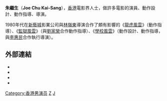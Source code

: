 {{expand|time=2010-03-09T02:19:08+00:00}}
{{unreferenced|time=2010-03-09T02:19:08+00:00}}
{{藝人
|姓名 = 朱繼生
|類型 = 男演員
|圖片 =<!--建議使用自由版權圖像-->
|圖片尺寸 =
|圖片簡介 =
|本名 =
|羅馬拼音 = Chu Kai-Sang
|英文名 = Joe Chu
|暱稱 =
|其他藝名 =
|國籍 = {{CNHK}}
|民族 =
|籍貫 =
|出生日期 =
|出生地點 =
|逝世日期 =
|逝世地點 =
|職業 =
|語言 =
|教育程度 =
|宗教信仰 =
|配偶 =
|兒女 =
|父母 =
|音樂類型 =
|演奏樂器 =
|出道地點 = {{BHKG}}
|出道作 =
|出道日期 =
|代表作 =
|活躍年代 =
|唱片公司 =
|經紀公司 =
|個人工作室 =
|網站 =
|相關團體 =
|獎項 =
|IMDb = 0160839
|現任成員 =
|過往成員 =
|音樂專輯 =
|電影 =
|主持節目 =
|電視劇 =
|廣播劇 =
|舞台劇 =
|書籍 =
}}
'''朱繼生'''（'''Joe Chu Kai-Sang'''{{bd||}}），[[香港|香港]]電影界人士，做許多電影的演員、動作設計、動作指導、導演。

1980年代在[[新藝城|新藝城]]影業公司與[[林嶺東|林嶺東]]導演合作了頗有影響的《[[龍虎風雲|龍虎風雲]]》（動作指導）、《[[監獄風雲|監獄風雲]]》（與[[劉家榮|劉家榮]]合作動作指導）、《[[學校風雲|學校風雲]]》（動作設計、動作指導，與[[李惠民|李惠民]]合作執行導演）。

==外部連結==
* {{imdb name|0160839}}{{en}}
* {{Amg name|442476}}
* {{hkmdb name|5883}}
* {{Mtime people|900895}}

[[Category:香港男演员|Category:香港男演员]]
[[Category:香港電影導演|Z]]
[[Category:朱姓|J]]
